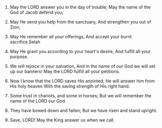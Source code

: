 
1. May the LORD answer you in the day of trouble; May the name of the God of Jacob defend you;

2. May He send you help from the sanctuary, And strengthen you out of Zion;

3. May He remember all your offerings, And accept your burnt sacrifice.Selah

4. May He grant you according to your heart's desire, And fulfill all your purpose.

5. We will rejoice in your salvation, And in the name of our God we will set up our banners! May the LORD fulfill all your petitions.

6. Now I know that the LORD saves His anointed; He will answer him from His holy heaven With the saving strength of His right hand.

7. Some trust in chariots, and some in horses; But we will remember the name of the LORD our God.

8. They have bowed down and fallen; But we have risen and stand upright.

9. Save, LORD! May the King answer us when we call.


